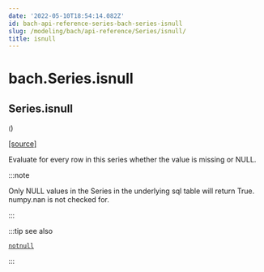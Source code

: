 ```yaml
---
date: '2022-05-10T18:54:14.082Z'
id: bach-api-reference-series-bach-series-isnull
slug: /modeling/bach/api-reference/Series/isnull/
title: isnull
---
```


# bach.Series.isnull

<div className="method">

## <span className="additional-name">Series.</span><span className="name">isnull</span>

<small className="parameter-list">(</small>)


&#8203;<span className="view-source">[[source]](https://github.com/objectiv/objectiv-analytics/blob/main/bach/bach/series/series.py)</span>

<div className="content">

Evaluate for every row in this series whether the value is missing or NULL.

:::note

Only NULL values in the Series in the underlying sql table will return True. numpy.nan is not
checked for.


:::

:::tip see also

[`notnull`](/modeling/bach/api-reference/Series/bach.Series.notnull.mdx)
    

:::


</div>


</div>
